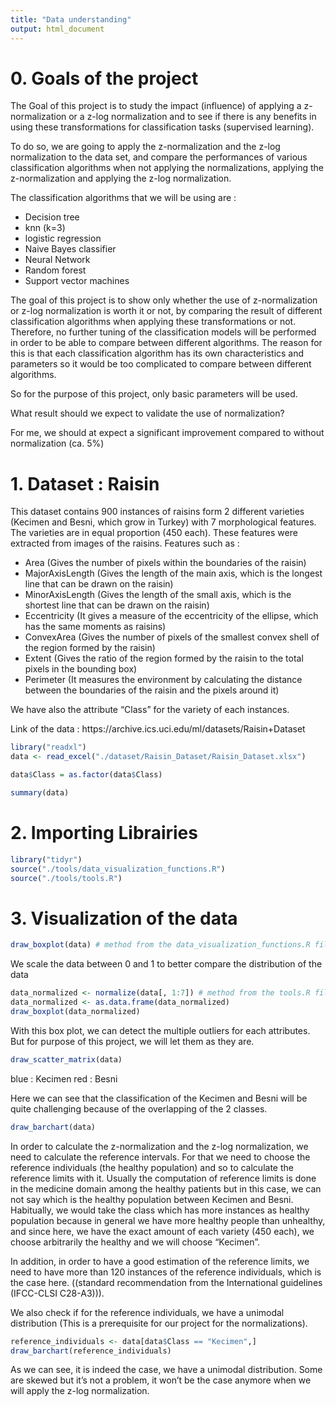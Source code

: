 ```yaml
---
title: "Data understanding"
output: html_document
---
```


# 0. Goals of the project

The Goal of this project is to study the impact (influence) of applying a z-normalization or a z-log normalization and to see if there is any benefits in using these transformations for classification tasks (supervised learning).

To do so, we are going to apply the z-normalization and the z-log normalization to the data set, and compare the performances of various classification algorithms when not applying the normalizations, applying the z-normalization and applying the z-log normalization.

The classification algorithms that we will be using are :

* Decision tree
* knn (k=3)
* logistic regression
* Naive Bayes classifier
* Neural Network
* Random forest
* Support vector machines

The goal of this project is to show only whether the use of z-normalization or z-log normalization  is worth it or not, by comparing the result of different classification algorithms when  applying these transformations or not. Therefore, no further tuning of the classification models will be performed in order to be able to compare between different algorithms. The reason for this is that each classification algorithm has its own characteristics and parameters so it would be too complicated to compare between different algorithms.

So for the purpose of this project, only basic parameters will be used.

What result should we expect to validate the use of normalization?

For me, we should at  expect a significant improvement compared to without normalization (ca. 5%)

# 1. Dataset : Raisin

This dataset contains 900 instances of raisins form 2 different varieties (Kecimen and Besni, which grow in Turkey) with 7 morphological features. The varieties are in equal proportion (450 each). These features were extracted from images of the raisins. Features such as :

* Area (Gives the number of pixels within the boundaries of the raisin)
* MajorAxisLength (Gives the length of the main axis, which is the longest line that can be drawn on the raisin)
* MinorAxisLength (Gives the length of the small axis, which is the shortest line that can be drawn on the raisin)
* Eccentricity (It gives a measure of the eccentricity of the ellipse, which has the same moments as raisins)
* ConvexArea (Gives the number of pixels of the smallest convex shell of the region formed by the raisin)
* Extent (Gives the ratio of the region formed by the raisin to the total pixels in the bounding box)
* Perimeter (It measures the environment by calculating the distance between the boundaries of the raisin and the pixels around it)

We have also the attribute "Class" for the variety of each instances.

Link of the data : https://archive.ics.uci.edu/ml/datasets/Raisin+Dataset



```r
library("readxl")
data <- read_excel("./dataset/Raisin_Dataset/Raisin_Dataset.xlsx")
```

```r
data$Class = as.factor(data$Class)
```


```r
summary(data)
```

# 2. Importing Librairies

```r
library("tidyr")
source("./tools/data_visualization_functions.R")
source("./tools/tools.R")
```

# 3. Visualization of the data


```r
draw_boxplot(data) # method from the data_visualization_functions.R file 
```

We scale the data between 0 and 1 to better compare the distribution of the data

```r
data_normalized <- normalize(data[, 1:7]) # method from the tools.R file 
data_normalized <- as.data.frame(data_normalized)
draw_boxplot(data_normalized)
```

With this box plot, we can detect the multiple outliers for each attributes. But for purpose of this project, we will let them as they are.


```r
draw_scatter_matrix(data)
```
blue : Kecimen
red : Besni

Here we can see that the classification of the Kecimen and Besni will be quite challenging because of the overlapping of the 2 classes.


```r
draw_barchart(data)
```

In order to calculate the z-normalization and the z-log normalization, we need to calculate the reference intervals. For that we need to choose the reference individuals (the healthy population) and so to calculate the reference limits with it. Usually the computation of reference limits is done in the medicine domain among the healthy patients but in this case, we can not say which is the healthy population between Kecimen and Besni. Habitually, we would take the class which has more instances as healthy population because in general we have more healthy people than unhealthy, and since here, we have the exact amount of each variety (450 each), we choose arbitrarily the healthy and we will choose "Kecimen". 

In addition, in order to have a good estimation of the reference limits, we need to have more than 120 instances of the reference individuals, which is the case here. ((standard recommendation from the International guidelines (IFCC-CLSI C28-A3))).

We also check if for the reference individuals, we have a unimodal distribution (This is a prerequisite for our project for the normalizations).

```r
reference_individuals <- data[data$Class == "Kecimen",]
draw_barchart(reference_individuals)
```

As we can see, it is indeed the case, we have a unimodal distribution. Some are skewed but it's not a problem, it won't be the case anymore when we will apply the z-log normalization.


